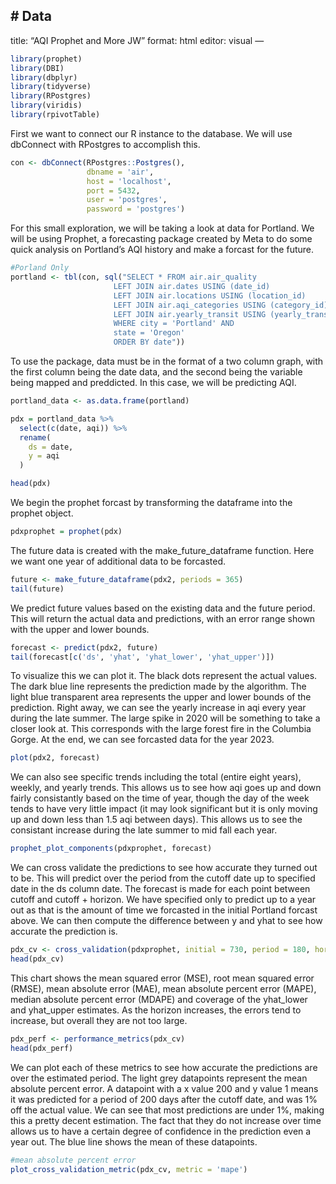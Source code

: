 # Data
---
title: "AQI Prophet and More JW"
format: html
editor: visual
---


```r
library(prophet)
library(DBI)
library(dbplyr)
library(tidyverse)
library(RPostgres)
library(viridis)
library(rpivotTable)
```

First we want to connect our R instance to the database. We will use dbConnect with RPostgres to accomplish this.

```r
con <- dbConnect(RPostgres::Postgres(),
                 dbname = 'air',
                 host = 'localhost',
                 port = 5432,
                 user = 'postgres',
                 password = 'postgres')

```

For this small exploration, we will be taking a look at data for Portland. We will be using Prophet, a forecasting package created by Meta to do some quick analysis on Portland's AQI history and make a forcast for the future.
```r
#Porland Only
portland <- tbl(con, sql("SELECT * FROM air.air_quality
                       LEFT JOIN air.dates USING (date_id)
                       LEFT JOIN air.locations USING (location_id)
                       LEFT JOIN air.aqi_categories USING (category_id)
                       LEFT JOIN air.yearly_transit USING (yearly_transit_id)
                       WHERE city = 'Portland' AND
                       state = 'Oregon'
                       ORDER BY date"))
```

To use the package, data must be in the format of a two column graph, with the first column being the date data, and the second being the variable being mapped and preddicted. In this case, we will be predicting AQI.
```r
portland_data <- as.data.frame(portland)

pdx = portland_data %>%
  select(c(date, aqi)) %>%
  rename(
    ds = date,
    y = aqi
  )

head(pdx)
```

We begin the prophet forcast by transforming the dataframe into the prophet object.
```r
pdxprophet = prophet(pdx) 
```

The future data is created with the make_future_dataframe function. Here we want one year of additional data to be forcasted.
```r
future <- make_future_dataframe(pdx2, periods = 365)
tail(future)
```

We predict future values based on the existing data and the future period. This will return the actual data and predictions, with an error range shown with the upper and lower bounds.
```r
forecast <- predict(pdx2, future)
tail(forecast[c('ds', 'yhat', 'yhat_lower', 'yhat_upper')])
```

To visualize this we can plot it. The black dots represent the actual values. The dark blue line represents the prediction made by the algorithm. The light blue transparent area represents the upper and lower bounds of the prediction. Right away, we can see the yearly increase in aqi every year during the late summer. The large spike in 2020 will be something to take a closer look at. This corresponds with the large forest fire in the Columbia Gorge. At the end, we can see forcasted data for the year 2023.
```r
plot(pdx2, forecast)
```

We can also see specific trends including the total (entire eight years), weekly, and yearly trends. This allows us to see how aqi goes up and down fairly consistantly based on the time of year, though the day of the week tends to have very little impact (it may look significant but it is only moving up and down less than 1.5 aqi between days). This allows us to see the consistant increase during the late summer to mid fall each year. 
```r
prophet_plot_components(pdxprophet, forecast)
```

We can cross validate the predictions to see how accurate they turned out to be. This will predict over the period from the cutoff date up to specified date in the ds column date. The forecast is made for each point between cutoff and cutoff + horizon. We have specified only to predict up to a year out as that is the amount of time we forcasted in the initial Portland forcast above. We can then compute the difference between y and yhat to see how accurate the prediction is.
```r
pdx_cv <- cross_validation(pdxprophet, initial = 730, period = 180, horizon = 365, units = 'days')
head(pdx_cv)
```

This chart shows the mean squared error (MSE), root mean squared error (RMSE), mean absolute error (MAE), mean absolute percent error (MAPE), median absolute percent error (MDAPE) and coverage of the yhat_lower and yhat_upper estimates. As the horizon increases, the errors tend to increase, but overall they are not too large.
```r
pdx_perf <- performance_metrics(pdx_cv)
head(pdx_perf)
```

We can plot each of these metrics to see how accurate the predictions are over the estimated period. The light grey datapoints represent the mean absolute percent error. A datapoint with a x value 200 and y value 1 means it was predicted for a period of 200 days after the cutoff date, and was 1% off the actual value. We can see that most predictions are under 1%, making this a pretty decent estimation. The fact that they do not increase over time allows us to have a certain degree of confidence in the prediction even a year out. The blue line shows the mean of these datapoints.
```r
#mean absolute percent error
plot_cross_validation_metric(pdx_cv, metric = 'mape')
```

